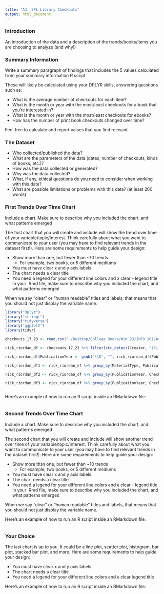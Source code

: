 ```yaml
---
title: "A3: SPL Library Checkouts"
output: html_document
---
```


### Introduction

An introduction of the data and a description of the trends/books/items you are choosing to analyze (and why!)

### Summary Information

Write a summary paragraph of findings that includes the 5 values calculated from your summary information R script

These will likely be calculated using your DPLYR skills, answering questions such as:

- What is the average number of checkouts for each item?
- What is the month or year with the most/least checkouts for a book that you're interested in?
- What is the month or year with the most/least checkouts for ebooks?
- How has the number of print book checkouts changed over time?

Feel free to calculate and report values that you find relevant.

### The Dataset

- Who collected/published the data?  
- What are the parameters of the data (dates, number of checkouts, kinds of books, etc.)?
- How was the data collected or generated?  
- Why was the data collected?  
- What, if any, ethical questions do you need to consider when working with this data?  
- What are possible limitations or problems with this data?   (at least 200 words)


### First Trends Over Time Chart

Include a chart. Make sure to describe why you included the chart, and what patterns emerged

The first chart that you will create and include will show the trend over time of your variable/topic/interest. Think carefully about what you want to communicate to your user (you may have to find relevant trends in the dataset first!). Here are some requirements to help guide your design:

- Show more than one, but fewer than ~10 trends
  - For example, two books, or 5 different mediums
- You must have clear x and y axis labels
- The chart needs a clear title 
- You need a legend for your different line colors and a clear - legend title
In your .Rmd file, make sure to describe why you included the chart, and what patterns emerged

When we say "clear" or "human readable" titles and labels, that means that you should not just display the variable name.

```r

library("dplyr")
library("stringr")
library("tidyverse")
library("ggplot2")
library(tidyr)

checkouts_17_23 <- read.csv("~/Desktop/College Books/Win 23/INFO 201/Assignment/a3-spl-checkouts-Aryan0702/2017-2023-10-Checkouts-SPL-Data.csv", stringsAsFactors = FALSE)

rick_riordan_df <- checkouts_17_23 %>% filter(str_detect(Creator, "(?i)riordan"))

rick_riordan_df$PublicationYear <- gsub("\\D", "", rick_riordan_df$PublicationYear)

rick_riordan_df1 <- rick_riordan_df %>% group_by(MaterialType, PublicationYear) %>% summarise(Checkouts = sum(Checkouts))

rick_riordan_df2 <- rick_riordan_df %>% group_by(PublicationYear, CheckoutMonth)%>% summarise(Checkouts = sum(Checkouts))

rick_riordan_df3 <- rick_riordan_df %>% group_by(PublicationYear, CheckoutMonth)%>% summarise(Checkouts = sum(Checkouts))



```

Here's an example of how to run an R script inside an RMarkdown file:

``````r
``````

### Second Trends Over Time Chart

Include a chart. Make sure to describe why you included the chart, and what patterns emerged

The second chart that you will create and include will show another trend over time of your variable/topic/interest. Think carefully about what you want to communicate to your user (you may have to find relevant trends in the dataset first!). Here are some requirements to help guide your design:

- Show more than one, but fewer than ~10 trends
  - For example, two books, or 5 different mediums
- You must have clear x and y axis labels
- The chart needs a clear title 
- You need a legend for your different line colors and a clear - legend title
In your .Rmd file, make sure to describe why you included the chart, and what patterns emerged

When we say "clear" or "human readable" titles and labels, that means that you should not just display the variable name.

Here's an example of how to run an R script inside an RMarkdown file:

``````r
``````

### Your Choice

The last chart is up to you. It could be a line plot, scatter plot, histogram, bar plot, stacked bar plot, and more. Here are some requirements to help guide your design:

- You must have clear x and y axis labels
- The chart needs a clear title 
- You need a legend for your different line colors and a clear legend title

Here's an example of how to run an R script inside an RMarkdown file:

``````r
``````



